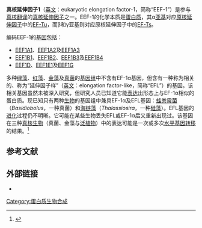 '''真核延伸因子1'''（[[英文|英文]]：eukaryotic elongation factor-1，简称“EEF-1”）是参与[[真核翻译|真核翻译]]的[[真核延伸因子|真核延伸因子]]之一。EEF-1的化学本质是[[蛋白质|蛋白质]]，其α[[蛋白质亚基|亚基]]对应[[原核延伸因子|原核延伸因子]]中的[[EF-Tu|EF-Tu]]，而β和γ亚基则对应原核延伸因子中的[[EF-Ts|EF-Ts]]。

编码EEF-1的[[基因|基因]]包括：
* [[EEF1A1|EEF1A1]]、[[EEF1A2|EEF1A2]]及[[EEF1A3|EEF1A3]]
* [[EEF1B1|EEF1B1]]、[[EEF1B2|EEF1B2]]、[[EEF1B3|EEF1B3]]及[[EEF1B4|EEF1B4]]
* [[EEF1D|EEF1D]]、[[EEF1E1|EEF1E1]]及[[EEF1G|EEF1G]]

多种[[绿藻|绿藻]]、[[红藻|红藻]]、[[金藻|金藻]]及[[真菌|真菌]]的[[基因组|基因组]]中不含有EF-1α基因，但含有一种称为相关的、称为“延伸因子样”（[[英文|英文]]：elongation factor-like，简称“EFL”）的基因。该相关基因虽然未被深入研究，但研究人员已知道它能[[基因表达|表达]]出形态上与EF-1α相似的蛋白质。现已知只有两种[[生物|生物]]的基因组中兼具EF-1α及EFL基因：[[蛙粪霉菌|蛙粪霉菌]]（''Basidiobolus''，一种真菌）和[[海链藻|海链藻]]（''Thalassiosira''，一种[[硅藻|硅藻]]）。EFL基因的[[进化|进化]]过程仍不明晰。它可能在某些生物丢失EFL或EF-1α后又重新出现过。该基因在三种[[真核生物|真核生物]]（真菌、金藻与[[泛植物|泛植物]]）中的表达可能是一次或多次[[水平基因转移|水平基因转移]]的结果。<ref>{{citation | journal = BMC Evol Biol. | year = 2009 | volume = 9 | pages = 39 | doi = 10.1186/1471-2148-9-39 | pmc = 2652445 | title = Gain and loss of elongation factor genes in green algae | author = Ellen Cocquyt, Heroen Verbruggen, Frederik Leliaert, Frederick W Zechman, Koen Sabbe, and Olivier De Clerck | pmid=19216746}}</ref>

==参考文献==
<references/>

==外部链接==
* {{MeshName|Peptide+Elongation+Factor+1}}

{{遗传学翻译}}
{{酸酐水解酶类}}

[[Category:蛋白质生物合成|Category:蛋白质生物合成]]